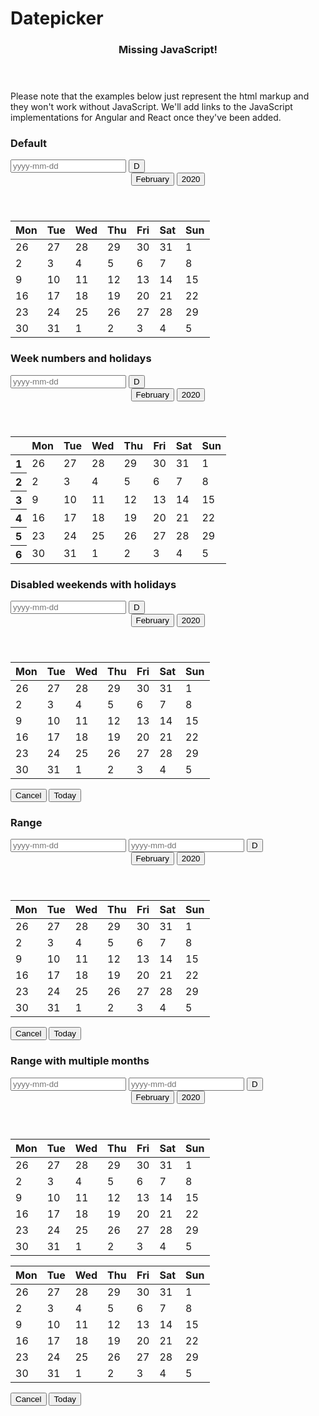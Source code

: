
<Meta
  title="Components/Datepicker"
/>

<style>{`
.sg-date {
  position: relative !important;
}
.group input {
  width: 120px;
}
`}
</style>

# Datepicker

<div role="alert" class="info mb-7 mt-5">
  <header>
    <h3>Missing JavaScript!</h3>
  </header>
  <p>
    Please note that the examples below just represent the html markup and they won't work without JavaScript. We'll add links to the JavaScript implementations for Angular and React once they've been added.
  </p>
</div>

### Default
<Canvas>
  <div>
    <div class="group mb-3">
      <input type="text" placeholder="yyyy-mm-dd" />
      <button type="button">D</button>
    </div>
    <div class="sg-date" role="dialog" aria-modal="true" aria-label="Choose Date">
      <header>
        <button type="button" aria-haspopup="listbox">February</button>
        <button type="button" aria-haspopup="listbox">2020</button>
      </header>
      <main>
        <table role="grid">
          <thead>
          <tr>
            <th scope="col" abbr="Monday">Mon</th>
            <th scope="col" abbr="Tuesday">Tue</th>
            <th scope="col" abbr="Wednesday">Wed</th>
            <th scope="col" abbr="Thursday">Thu</th>
            <th scope="col" abbr="Friday">Fri</th>
            <th scope="col" abbr="Saturday">Sat</th>
            <th scope="col" abbr="Sunday">Sun</th>
          </tr>
          </thead>
          <tbody>
          <tr>
            <td class="disabled" tabindex="-1">26</td>
            <td class="disabled" tabindex="-1">27</td>
            <td class="disabled" tabindex="-1">28</td>
            <td class="disabled" tabindex="-1">29</td>
            <td class="disabled" tabindex="-1">30</td>
            <td class="disabled" tabindex="-1">31</td>
            <td tabindex="-1" data-date="2020-02-01">1</td>
          </tr>
          <tr>
            <td tabindex="-1" data-date="2020-02-02">2</td>
            <td tabindex="-1" data-date="2020-02-03">3</td>
            <td tabindex="-1" data-date="2020-02-04">4</td>
            <td tabindex="-1" data-date="2020-02-05">5</td>
            <td tabindex="-1" data-date="2020-02-06">6</td>
            <td tabindex="-1" data-date="2020-02-07">7</td>
            <td tabindex="-1" data-date="2020-02-08">8</td>
          </tr>
          <tr>
            <td tabindex="-1" data-date="2020-02-09">9</td>
            <td tabindex="-1" data-date="2020-02-10">10</td>
            <td tabindex="-1" data-date="2020-02-11">11</td>
            <td tabindex="-1" data-date="2020-02-12">12</td>
            <td tabindex="-1" data-date="2020-02-13">13</td>
            <td tabindex="-1" data-date="2020-02-14">14</td>
            <td tabindex="-1" data-date="2020-02-15">15</td>
          </tr>
          <tr>
            <td tabindex="-1" data-date="2020-02-16">16</td>
            <td tabindex="-1" data-date="2020-02-17">17</td>
            <td tabindex="0" data-date="2020-02-18" role="gridcell" aria-selected="true">18</td>
            <td tabindex="-1" data-date="2020-02-19">19</td>
            <td tabindex="-1" data-date="2020-02-20">20</td>
            <td tabindex="-1" data-date="2020-02-21">21</td>
            <td tabindex="-1" data-date="2020-02-22">22</td>
          </tr>
          <tr>
            <td tabindex="-1" data-date="2020-02-23">23</td>
            <td tabindex="-1" data-date="2020-02-24">24</td>
            <td tabindex="-1" data-date="2020-02-25">25</td>
            <td tabindex="-1" data-date="2020-02-26">26</td>
            <td tabindex="-1" data-date="2020-02-27">27</td>
            <td tabindex="-1" data-date="2020-02-28">28</td>
            <td tabindex="-1" data-date="2020-02-29">29</td>
          </tr>
          <tr>
            <td tabindex="-1" data-date="2020-02-30">30</td>
            <td tabindex="-1" data-date="2020-02-31">31</td>
            <td class="disabled" tabindex="-1">1</td>
            <td class="disabled" tabindex="-1">2</td>
            <td class="disabled" tabindex="-1">3</td>
            <td class="disabled" tabindex="-1">4</td>
            <td class="disabled" tabindex="-1">5</td>
          </tr>
          </tbody>
        </table>
      </main>
    </div>
  </div>
</Canvas>

### Week numbers and holidays
<Canvas>
  <div>
    <div class="group mb-3">
      <input type="text" placeholder="yyyy-mm-dd" />
      <button type="button">D</button>
    </div>
    <div class="sg-date" role="dialog" aria-modal="true" aria-label="Choose Date">
      <header>
        <button type="button" aria-haspopup="listbox">February</button>
        <button type="button" aria-haspopup="listbox">2020</button>
      </header>
      <main>
        <table role="grid">
          <thead>
          <tr>
            <th class="disabled" tabindex="-1" abbr="Week"></th>
            <th scope="col" abbr="Monday">Mon</th>
            <th scope="col" abbr="Tuesday">Tue</th>
            <th scope="col" abbr="Wednesday">Wed</th>
            <th scope="col" abbr="Thursday">Thu</th>
            <th scope="col" abbr="Friday">Fri</th>
            <th scope="col" abbr="Saturday">Sat</th>
            <th scope="col" abbr="Sunday">Sun</th>
          </tr>
          </thead>
          <tbody>
          <tr>
            <th class="disabled" tabindex="-1">1</th>
            <td class="disabled" tabindex="-1">26</td>
            <td class="disabled" tabindex="-1">27</td>
            <td class="disabled" tabindex="-1">28</td>
            <td class="disabled" tabindex="-1">29</td>
            <td class="disabled" tabindex="-1">30</td>
            <td class="disabled" tabindex="-1">31</td>
            <td class="sg-date-holiday" tabindex="-1" data-date="2020-02-01">1</td>
          </tr>
          <tr>
            <th class="disabled" tabindex="-1">2</th>
            <td tabindex="-1" data-date="2020-02-02">2</td>
            <td tabindex="-1" data-date="2020-02-03">3</td>
            <td tabindex="-1" data-date="2020-02-04">4</td>
            <td tabindex="-1" data-date="2020-02-05">5</td>
            <td tabindex="-1" data-date="2020-02-06">6</td>
            <td tabindex="-1" data-date="2020-02-07">7</td>
            <td class="sg-date-holiday" tabindex="-1" data-date="2020-02-08">8</td>
          </tr>
          <tr>
            <th class="disabled" tabindex="-1">3</th>
            <td tabindex="-1" data-date="2020-02-09">9</td>
            <td tabindex="-1" data-date="2020-02-10">10</td>
            <td tabindex="-1" data-date="2020-02-11">11</td>
            <td class="disabled" tabindex="-1" data-date="2020-02-12">12</td>
            <td tabindex="-1" data-date="2020-02-13">13</td>
            <td tabindex="0" data-date="2020-02-14" role="gridcell" aria-selected="true">14</td>
            <td class="sg-date-holiday" tabindex="-1" data-date="2020-02-15">15</td>
          </tr>
          <tr>
            <th class="disabled" tabindex="-1">4</th>
            <td tabindex="-1" data-date="2020-02-16">16</td>
            <td tabindex="-1" data-date="2020-02-17">17</td>
            <td tabindex="-1" data-date="2020-02-18">18</td>
            <td tabindex="-1" data-date="2020-02-19">19</td>
            <td tabindex="-1" data-date="2020-02-20">20</td>
            <td tabindex="-1" data-date="2020-02-21">21</td>
            <td class="sg-date-holiday" tabindex="-1" data-date="2020-02-22">22</td>
          </tr>
          <tr>
            <th class="disabled" tabindex="-1">5</th>
            <td tabindex="-1" data-date="2020-02-23">23</td>
            <td tabindex="-1" data-date="2020-02-24">24</td>
            <td tabindex="-1" data-date="2020-02-25">25</td>
            <td tabindex="-1" data-date="2020-02-26">26</td>
            <td tabindex="-1" data-date="2020-02-27">27</td>
            <td tabindex="-1" data-date="2020-02-28">28</td>
            <td class="sg-date-holiday" tabindex="-1" data-date="2020-02-29">29</td>
          </tr>
          <tr>
            <th class="disabled" tabindex="-1">6</th>
            <td tabindex="-1" data-date="2020-02-30">30</td>
            <td tabindex="-1" data-date="2020-02-31">31</td>
            <td class="disabled" tabindex="-1">1</td>
            <td class="disabled" tabindex="-1">2</td>
            <td class="disabled" tabindex="-1">3</td>
            <td class="disabled" tabindex="-1">4</td>
            <td class="disabled" tabindex="-1">5</td>
          </tr>
          </tbody>
        </table>
      </main>
    </div>
  </div>
</Canvas>

### Disabled weekends with holidays
<Canvas>
  <div>
    <div class="group mb-3">
      <input type="text" placeholder="yyyy-mm-dd" />
      <button type="button">D</button>
    </div>
    <div class="sg-date" role="dialog" aria-modal="true" aria-label="Choose Date">
      <header>
        <button type="button" aria-haspopup="listbox">February</button>
        <button type="button" aria-haspopup="listbox">2020</button>
      </header>
      <main>
        <table role="grid">
          <thead>
          <tr>
            <th scope="col" abbr="Monday">Mon</th>
            <th scope="col" abbr="Tuesday">Tue</th>
            <th scope="col" abbr="Wednesday">Wed</th>
            <th scope="col" abbr="Thursday">Thu</th>
            <th scope="col" abbr="Friday">Fri</th>
            <th scope="col" abbr="Saturday">Sat</th>
            <th scope="col" abbr="Sunday">Sun</th>
          </tr>
          </thead>
          <tbody>
          <tr>
            <td class="disabled" tabindex="-1">26</td>
            <td class="disabled" tabindex="-1">27</td>
            <td class="disabled" tabindex="-1">28</td>
            <td class="disabled" tabindex="-1">29</td>
            <td class="disabled" tabindex="-1">30</td>
            <td class="disabled" tabindex="-1">31</td>
            <td class="sg-date-holiday disabled" tabindex="-1" data-date="2020-02-01">1</td>
          </tr>
          <tr>
            <td tabindex="-1" data-date="2020-02-02">2</td>
            <td tabindex="-1" data-date="2020-02-03">3</td>
            <td tabindex="-1" data-date="2020-02-04">4</td>
            <td tabindex="-1" data-date="2020-02-05">5</td>
            <td class="sg-date-holiday" tabindex="-1" data-date="2020-02-06">6</td>
            <td class="disabled" tabindex="-1" data-date="2020-02-07">7</td>
            <td class="sg-date-holiday disabled" tabindex="-1" data-date="2020-02-08">8</td>
          </tr>
          <tr>
            <td tabindex="-1" data-date="2020-02-09">9</td>
            <td tabindex="-1" data-date="2020-02-10">10</td>
            <td tabindex="-1" data-date="2020-02-11">11</td>
            <td tabindex="-1" data-date="2020-02-12">12</td>
            <td tabindex="-1" data-date="2020-02-13">13</td>
            <td class="disabled" tabindex="-1" data-date="2020-02-14">14</td>
            <td class="sg-date-holiday disabled" tabindex="-1" data-date="2020-02-15">15</td>
          </tr>
          <tr>
            <td tabindex="-1" data-date="2020-02-16">16</td>
            <td tabindex="-1" data-date="2020-02-17">17</td>
            <td tabindex="0" data-date="2020-02-18" role="gridcell" aria-selected="true">18</td>
            <td tabindex="-1" data-date="2020-02-19">19</td>
            <td tabindex="-1" data-date="2020-02-20">20</td>
            <td class="disabled" tabindex="-1" data-date="2020-02-21">21</td>
            <td class="sg-date-holiday disabled" tabindex="-1" data-date="2020-02-22">22</td>
          </tr>
          <tr>
            <td tabindex="-1" data-date="2020-02-23">23</td>
            <td tabindex="-1" data-date="2020-02-24">24</td>
            <td tabindex="-1" data-date="2020-02-25">25</td>
            <td tabindex="-1" data-date="2020-02-26">26</td>
            <td tabindex="-1" data-date="2020-02-27">27</td>
            <td class="disabled" tabindex="-1" data-date="2020-02-28">28</td>
            <td class="sg-date-holiday disabled" tabindex="-1" data-date="2020-02-29">29</td>
          </tr>
          <tr>
            <td tabindex="-1" data-date="2020-02-30">30</td>
            <td tabindex="-1" data-date="2020-02-31">31</td>
            <td class="disabled" tabindex="-1">1</td>
            <td class="disabled" tabindex="-1">2</td>
            <td class="disabled" tabindex="-1">3</td>
            <td class="disabled" tabindex="-1">4</td>
            <td class="sg-date-holiday disabled" tabindex="-1">5</td>
          </tr>
          </tbody>
        </table>
      </main>
      <footer>
        <button type="button" class="link">Cancel</button>
        <button type="button" class="link">Today</button>
      </footer>
    </div>
  </div>
</Canvas>

### Range
<Canvas>
  <div>
    <div class="group group-border  mb-3">
      <input type="text" placeholder="yyyy-mm-dd" />
      <input type="text" placeholder="yyyy-mm-dd" />
      <button type="button">D</button>
    </div>
    <div class="sg-date sg-date-range" role="dialog" aria-modal="true" aria-label="Choose Date">
      <header>
        <button type="button" aria-haspopup="listbox">February</button>
        <button type="button" aria-haspopup="listbox">2020</button>
      </header>
      <main>
        <table role="grid">
          <thead>
          <tr>
            <th scope="col" abbr="Monday">Mon</th>
            <th scope="col" abbr="Tuesday">Tue</th>
            <th scope="col" abbr="Wednesday">Wed</th>
            <th scope="col" abbr="Thursday">Thu</th>
            <th scope="col" abbr="Friday">Fri</th>
            <th scope="col" abbr="Saturday">Sat</th>
            <th scope="col" abbr="Sunday">Sun</th>
          </tr>
          </thead>
          <tbody>
          <tr>
            <td class="disabled" tabindex="-1">26</td>
            <td class="disabled" tabindex="-1">27</td>
            <td class="disabled" tabindex="-1">28</td>
            <td class="disabled" tabindex="-1">29</td>
            <td class="disabled" tabindex="-1">30</td>
            <td class="disabled" tabindex="-1">31</td>
            <td tabindex="-1" data-date="2020-02-01">1</td>
          </tr>
          <tr>
            <td tabindex="-1" data-date="2020-02-02">2</td>
            <td tabindex="-1" data-date="2020-02-03">3</td>
            <td tabindex="-1" data-date="2020-02-04">4</td>
            <td tabindex="-1" data-date="2020-02-05">5</td>
            <td tabindex="-1" data-date="2020-02-06">6</td>
            <td tabindex="-1" data-date="2020-02-07">7</td>
            <td tabindex="-1" data-date="2020-02-08">8</td>
          </tr>
          <tr>
            <td tabindex="-1" data-date="2020-02-09">9</td>
            <td tabindex="-1" data-date="2020-02-10">10</td>
            <td tabindex="-1" data-date="2020-02-11">11</td>
            <td tabindex="-1" data-date="2020-02-12">12</td>
            <td tabindex="-1" data-date="2020-02-13">13</td>
            <td tabindex="-1" data-date="2020-02-14">14</td>
            <td tabindex="-1" data-date="2020-02-15">15</td>
          </tr>
          <tr>
            <td tabindex="-1" data-date="2020-02-16">16</td>
            <td tabindex="-1" data-date="2020-02-17">17</td>
            <td class="sg-first-date" tabindex="0" data-date="2020-02-18" role="gridcell" aria-selected="true">18</td>
            <td class="sg-date-selection" tabindex="-1" data-date="2020-02-19">19</td>
            <td class="sg-date-selection" tabindex="-1" data-date="2020-02-20">20</td>
            <td class="sg-date-selection" tabindex="-1" data-date="2020-02-21">21</td>
            <td class="sg-date-selection" tabindex="-1" data-date="2020-02-22">22</td>
          </tr>
          <tr>
            <td class="sg-date-selection" tabindex="-1" data-date="2020-02-23">23</td>
            <td class="sg-date-selection" tabindex="-1" data-date="2020-02-24">24</td>
            <td class="sg-date-selection" tabindex="-1" data-date="2020-02-25">25</td>
            <td class="sg-last-date" tabindex="0" data-date="2020-02-26" role="gridcell" aria-selected="true">26</td>
            <td tabindex="-1" data-date="2020-02-27">27</td>
            <td tabindex="-1" data-date="2020-02-28">28</td>
            <td tabindex="-1" data-date="2020-02-29">29</td>
          </tr>
          <tr>
            <td tabindex="-1" data-date="2020-02-30">30</td>
            <td tabindex="-1" data-date="2020-02-31">31</td>
            <td class="disabled" tabindex="-1">1</td>
            <td class="disabled" tabindex="-1">2</td>
            <td class="disabled" tabindex="-1">3</td>
            <td class="disabled" tabindex="-1">4</td>
            <td class="disabled" tabindex="-1">5</td>
          </tr>
          </tbody>
        </table>
      </main>
      <footer>
        <button type="button" class="link">Cancel</button>
        <button type="button" class="link">Today</button>
      </footer>
    </div>
  </div>
</Canvas>


### Range with multiple months
<Canvas>
  <div>
    <div class="group group-border mb-3">
      <input type="text" placeholder="yyyy-mm-dd" />
      <input type="text" placeholder="yyyy-mm-dd" />
      <button type="button">D</button>
    </div>
    <div class="sg-date sg-date-range" role="dialog" aria-modal="true" aria-label="Choose Date">
      <header>
        <button type="button" aria-haspopup="listbox">February</button>
        <button type="button" aria-haspopup="listbox">2020</button>
      </header>
      <main><table role="grid">
        <thead>
        <tr>
          <th scope="col" abbr="Monday">Mon</th>
          <th scope="col" abbr="Tuesday">Tue</th>
          <th scope="col" abbr="Wednesday">Wed</th>
          <th scope="col" abbr="Thursday">Thu</th>
          <th scope="col" abbr="Friday">Fri</th>
          <th scope="col" abbr="Saturday">Sat</th>
          <th scope="col" abbr="Sunday">Sun</th>
        </tr>
        </thead>
        <tbody>
        <tr>
          <td class="disabled sg-other-month" tabindex="-1">26</td>
          <td class="disabled sg-other-month" tabindex="-1">27</td>
          <td class="disabled sg-other-month" tabindex="-1">28</td>
          <td class="disabled sg-other-month" tabindex="-1">29</td>
          <td class="disabled sg-other-month" tabindex="-1">30</td>
          <td class="disabled sg-other-month" tabindex="-1">31</td>
          <td tabindex="-1" data-date="2020-02-01">1</td>
        </tr>
        <tr>
          <td tabindex="-1" data-date="2020-02-02">2</td>
          <td tabindex="-1" data-date="2020-02-03">3</td>
          <td tabindex="-1" data-date="2020-02-04">4</td>
          <td tabindex="-1" data-date="2020-02-05">5</td>
          <td tabindex="-1" data-date="2020-02-06">6</td>
          <td tabindex="-1" data-date="2020-02-07">7</td>
          <td tabindex="-1" data-date="2020-02-08">8</td>
        </tr>
        <tr>
          <td tabindex="-1" data-date="2020-02-09">9</td>
          <td tabindex="-1" data-date="2020-02-10">10</td>
          <td tabindex="-1" data-date="2020-02-11">11</td>
          <td tabindex="-1" data-date="2020-02-12">12</td>
          <td tabindex="-1" data-date="2020-02-13">13</td>
          <td tabindex="-1" data-date="2020-02-14">14</td>
          <td tabindex="-1" data-date="2020-02-15">15</td>
        </tr>
        <tr>
          <td tabindex="-1" data-date="2020-02-16">16</td>
          <td tabindex="-1" data-date="2020-02-17">17</td>
          <td class="sg-first-date" tabindex="0" data-date="2020-02-18" role="gridcell" aria-selected="true">18</td>
          <td class="sg-date-selection" tabindex="-1" data-date="2020-02-19">19</td>
          <td class="sg-date-selection" tabindex="-1" data-date="2020-02-20">20</td>
          <td class="sg-date-selection" tabindex="-1" data-date="2020-02-21">21</td>
          <td class="sg-date-selection" tabindex="-1" data-date="2020-02-22">22</td>
        </tr>
        <tr>
          <td class="sg-date-selection" tabindex="-1" data-date="2020-02-23">23</td>
          <td class="sg-date-selection" tabindex="-1" data-date="2020-02-24">24</td>
          <td class="sg-date-selection" tabindex="-1" data-date="2020-02-25">25</td>
          <td class="sg-date-selection" tabindex="-1" data-date="2020-02-26">26</td>
          <td class="sg-date-selection" tabindex="-1" data-date="2020-02-27">27</td>
          <td class="sg-date-selection" tabindex="-1" data-date="2020-02-28">28</td>
          <td class="sg-date-selection" tabindex="-1" data-date="2020-02-29">29</td>
        </tr>
        <tr>
          <td class="sg-date-selection" tabindex="-1" data-date="2020-02-30">30</td>
          <td class="sg-date-selection" tabindex="-1" data-date="2020-02-31">31</td>
          <td class="disabled sg-other-month" tabindex="-1">1</td>
          <td class="disabled sg-other-month" tabindex="-1">2</td>
          <td class="disabled sg-other-month" tabindex="-1">3</td>
          <td class="disabled sg-other-month" tabindex="-1">4</td>
          <td class="disabled sg-other-month" tabindex="-1">5</td>
        </tr>
        </tbody>
      </table>
        <table role="grid">
          <thead>
          <tr>
            <th scope="col" abbr="Monday">Mon</th>
            <th scope="col" abbr="Tuesday">Tue</th>
            <th scope="col" abbr="Wednesday">Wed</th>
            <th scope="col" abbr="Thursday">Thu</th>
            <th scope="col" abbr="Friday">Fri</th>
            <th scope="col" abbr="Saturday">Sat</th>
            <th scope="col" abbr="Sunday">Sun</th>
          </tr>
          </thead>
          <tbody>
          <tr>
            <td class="disabled sg-other-month" tabindex="-1">26</td>
            <td class="disabled sg-other-month" tabindex="-1">27</td>
            <td class="disabled sg-other-month" tabindex="-1">28</td>
            <td class="disabled sg-other-month" tabindex="-1">29</td>
            <td class="disabled sg-other-month" tabindex="-1">30</td>
            <td class="disabled sg-other-month" tabindex="-1">31</td>
            <td class="sg-date-selection" tabindex="-1" data-date="2020-02-01">1</td>
          </tr>
          <tr>
            <td class="sg-date-selection" tabindex="-1" data-date="2020-02-02">2</td>
            <td class="sg-date-selection" tabindex="-1" data-date="2020-02-03">3</td>
            <td class="sg-date-selection" tabindex="-1" data-date="2020-02-04">4</td>
            <td class="sg-date-selection" tabindex="-1" data-date="2020-02-05">5</td>
            <td class="sg-date-selection" tabindex="-1" data-date="2020-02-06">6</td>
            <td class="sg-date-selection" tabindex="-1" data-date="2020-02-07">7</td>
            <td class="sg-date-selection" tabindex="-1" data-date="2020-02-08">8</td>
          </tr>
          <tr>
            <td class="sg-date-selection" tabindex="-1" data-date="2020-02-09">9</td>
            <td class="sg-date-selection" tabindex="-1" data-date="2020-02-10">10</td>
            <td class="sg-date-selection" tabindex="-1" data-date="2020-02-11">11</td>
            <td class="sg-date-selection" tabindex="-1" data-date="2020-02-12">12</td>
            <td class="sg-date-selection" tabindex="-1" data-date="2020-02-13">13</td>
            <td class="sg-date-selection" tabindex="-1" data-date="2020-02-14">14</td>
            <td class="sg-date-selection" tabindex="-1" data-date="2020-02-15">15</td>
          </tr>
          <tr>
            <td class="sg-date-selection" tabindex="-1" data-date="2020-02-16">16</td>
            <td class="sg-date-selection" tabindex="-1" data-date="2020-02-17" >17</td>
            <td class="sg-date-selection" tabindex="-1" data-date="2020-02-18">18</td>
            <td class="sg-date-selection" tabindex="-1" data-date="2020-02-19">19</td>
            <td class="sg-date-selection" tabindex="-1" data-date="2020-02-20">20</td>
            <td class="sg-date-selection" tabindex="-1" data-date="2020-02-21">21</td>
            <td class="sg-date-selection" tabindex="-1" data-date="2020-02-22">22</td>
          </tr>
          <tr>
            <td class="sg-date-selection" tabindex="-1" data-date="2020-02-23">23</td>
            <td class="sg-date-selection" tabindex="-1" data-date="2020-02-24">24</td>
            <td class="sg-date-selection" tabindex="-1" data-date="2020-02-25">25</td>
            <td class="sg-last-date" tabindex="0" data-date="2020-02-26" role="gridcell" aria-selected="true">26</td>
            <td tabindex="-1" data-date="2020-02-27">27</td>
            <td tabindex="-1" data-date="2020-02-28">28</td>
            <td tabindex="-1" data-date="2020-02-29">29</td>
          </tr>
          <tr>
            <td tabindex="-1" data-date="2020-02-30">30</td>
            <td tabindex="-1" data-date="2020-02-31">31</td>
            <td class="disabled sg-other-month" tabindex="-1">1</td>
            <td class="disabled sg-other-month" tabindex="-1">2</td>
            <td class="disabled sg-other-month" tabindex="-1">3</td>
            <td class="disabled sg-other-month" tabindex="-1">4</td>
            <td class="disabled sg-other-month" tabindex="-1">5</td>
          </tr>
          </tbody>
        </table>
      </main>
      <footer>
        <button type="button" class="link">Cancel</button>
        <button type="button" class="link">Today</button>
      </footer>
    </div>
  </div>
</Canvas>
